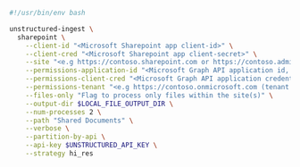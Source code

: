 ```bash Shell
#!/usr/bin/env bash

unstructured-ingest \
  sharepoint \
    --client-id "<Microsoft Sharepoint app client-id>" \
    --client-cred "<Microsoft Sharepoint app client-secret>" \
    --site "<e.g https://contoso.sharepoint.com or https://contoso.admin.sharepoint.com to process all sites within tenant>" \
    --permissions-application-id "<Microsoft Graph API application id, to process per-file access permissions>" \
    --permissions-client-cred "<Microsoft Graph API application credentials, to process per-file access permissions>" \
    --permissions-tenant "<e.g https://contoso.onmicrosoft.com (tenant URL) to process per-file access permissions>" \
    --files-only "Flag to process only files within the site(s)" \
    --output-dir $LOCAL_FILE_OUTPUT_DIR \
    --num-processes 2 \
    --path "Shared Documents" \
    --verbose \
    --partition-by-api \
    --api-key $UNSTRUCTURED_API_KEY \
    --strategy hi_res
```

